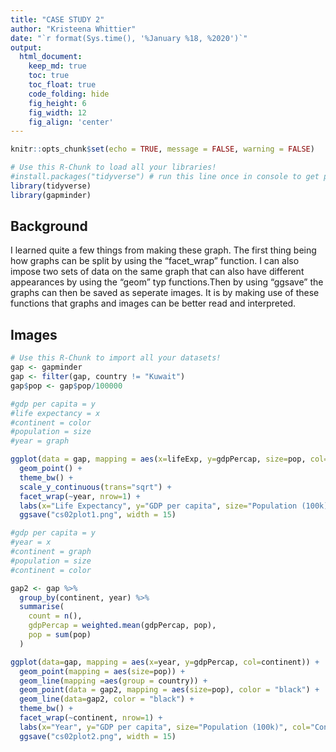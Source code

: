 ---
title: "CASE STUDY 2"
author: "Kristeena Whittier"
date: "`r format(Sys.time(), '%January %18, %2020')`"
output:
  html_document:  
    keep_md: true
    toc: true
    toc_float: true
    code_folding: hide
    fig_height: 6
    fig_width: 12
    fig_align: 'center'
---

```{r, echo=FALSE}
knitr::opts_chunk$set(echo = TRUE, message = FALSE, warning = FALSE)
```

```{r load_libraries, include=FALSE}
# Use this R-Chunk to load all your libraries!
#install.packages("tidyverse") # run this line once in console to get package
library(tidyverse)
library(gapminder)
```

## Background

I learned quite a few things from making these graph. The first thing being how graphs can be split by using the "facet_wrap" function. I can also impose two sets of data on the same graph that can also have different appearances by using the "geom" typ functions.Then by using "ggsave" the graphs can then be saved as seperate images. It is by making use of these functions that graphs and images can be better read and interpreted.

## Images

```{r}
# Use this R-Chunk to import all your datasets!
gap <- gapminder
gap <- filter(gap, country != "Kuwait")
gap$pop <- gap$pop/100000

#gdp per capita = y
#life expectancy = x
#continent = color
#population = size
#year = graph

ggplot(data = gap, mapping = aes(x=lifeExp, y=gdpPercap, size=pop, col=continent)) +
  geom_point() +
  theme_bw() +
  scale_y_continuous(trans="sqrt") +
  facet_wrap(~year, nrow=1) +
  labs(x="Life Expectancy", y="GDP per capita", size="Population (100k)", col="continent") +
  ggsave("cs02plot1.png", width = 15)

```

```{r}
#gdp per capita = y
#year = x
#continent = graph
#population = size
#continent = color

gap2 <- gap %>%
  group_by(continent, year) %>%
  summarise(
    count = n(),
    gdpPercap = weighted.mean(gdpPercap, pop),
    pop = sum(pop)
  )

ggplot(data=gap, mapping = aes(x=year, y=gdpPercap, col=continent)) +
  geom_point(mapping = aes(size=pop)) +
  geom_line(mapping =aes(group = country)) +
  geom_point(data = gap2, mapping = aes(size=pop), color = "black") +
  geom_line(data=gap2, color = "black") +
  theme_bw() +
  facet_wrap(~continent, nrow=1) +
  labs(x="Year", y="GDP per capita", size="Population (100k)", col="Continent") +
  ggsave("cs02plot2.png", width = 15)

```

